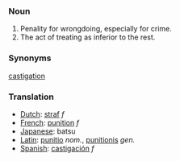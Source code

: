 === Noun ===

#Penality for wrongdoing, especially for crime.
#The act of treating as inferior to the rest.

=== Synonyms ===
[[castigation]]

=== Translation ===
*[[Dutch]]: [[straf]] ''f''
*[[French]]: [[punition]] ''f''
*[[Japanese]]: batsu
*[[Latin]]: [[punitio]] ''nom.'', [[punitionis]] ''gen.''
*[[Spanish]]: [[castigación]] ''f''